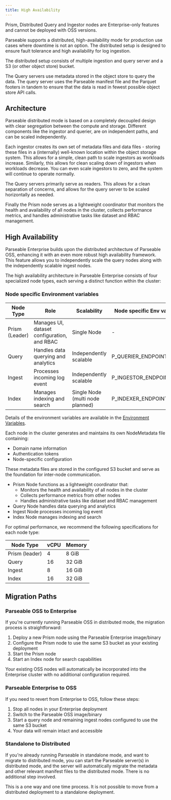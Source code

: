 ```yaml
---
title: High Availability
---
```


<Callout type="info">
  <EnterpriseBadge /> Prism, Distributed Query and Ingestor nodes are Enterprise-only features and cannot be deployed with OSS versions.
</Callout>

Parseable supports a distributed, high-availability mode for production use cases where downtime is not an option. The distributed setup is designed to ensure fault tolerance and high availability for log ingestion.

The distributed setup consists of multiple ingestion and query server and a S3 (or other object store) bucket. 

The Query servers use metadata stored in the object store to query the data. The query server uses the Parseable manifest file and the Parquet footers in tandem to ensure that the data is read in fewest possible object store API calls.

## Architecture

Parseable distributed mode is based on a completely decoupled design with clear segregation between the compute and storage. Different components like the ingestor and querier, are on independent paths, and can be scaled independently.

Each ingestor creates its own set of metadata files and data files - storing these files in a (internally) well-known location within the object storage system. This allows for a simple, clean path to scale ingestors as workloads increase. Similarly, this allows for clean scaling down of ingestors when workloads decrease. You can even scale ingestors to zero, and the system will continue to operate normally.

The Query servers primarily serve as readers. This allows for a clean separation of concerns, and allows for the query server to be scaled horizontally as needed. 

Finally the Prism node serves as a lightweight coordinator that monitors the health and availability of all nodes in the cluster, collects performance metrics, and handles administrative tasks like dataset and RBAC management.

## High Availability

Parseable Enterprise builds upon the distributed architecture of Parseable OSS, enhancing it with an even more robust high availability framework. This feature allows you to independently scale the query nodes along with the independently scalable ingest nodes.

The high availability architecture in Parseable Enterprise consists of four specialized node types, each serving a distinct function within the cluster:

### Node specific Environment variables 

| Node Type | Role | Scalability | Node specific Env var |
| --- | --- | --- | --- |
| Prism (Leader) | Manages UI, dataset configuration, and RBAC | Single Node | - |
| Query | Handles data querying and analytics | Independently scalable | P_QUERIER_ENDPOINT |
| Ingest | Processes incoming log event | Independently scalable | P_INGESTOR_ENDPOINT |
| Index | Manages indexing and search | Single Node (multi node planned) | P_INDEXER_ENDPOINT |

Details of the environment variables are available in the [Environment Variables](/docs/env-variables).

Each node in the cluster generates and maintains its own NodeMetadata file containing:

- Domain name information
- Authentication tokens
- Node-specific configuration

These metadata files are stored in the configured S3 bucket and serve as the foundation for inter-node communication.

- Prism Node functions as a lightweight coordinator that:
  - Monitors the health and availability of all nodes in the cluster
  - Collects performance metrics from other nodes
  - Handles administrative tasks like dataset and RBAC management
- Query Node handles data querying and analytics
- Ingest Node processes incoming log event
- Index Node manages indexing and search

For optimal performance, we recommend the following specifications for each node type:

| Node Type | vCPU | Memory |
| --- | --- | --- |
| Prism (leader) | 4 | 8 GiB |
| Query | 16 | 32 GiB |
| Ingest | 8 | 16 GiB |
| Index | 16 | 32 GiB |

## Migration Paths

### Parseable OSS to Enterprise

If you're currently running Parseable OSS in distributed mode, the migration process is straightforward:

1. Deploy a new Prism node using the Parseable Enterprise image/binary
2. Configure the Prism node to use the same S3 bucket as your existing deployment
3. Start the Prism node
4. Start an Index node for search capabilities

Your existing OSS nodes will automatically be incorporated into the Enterprise cluster with no additional configuration required.

### Parseable Enterprise to OSS

If you need to revert from Enterprise to OSS, follow these steps:

1. Stop all nodes in your Enterprise deployment
2. Switch to the Parseable OSS image/binary
3. Start a query node and remaining ingest nodes configured to use the same S3 bucket
4. Your data will remain intact and accessible

### Standalone to Distributed

If you're already running Parseable in standalone mode, and want to migrate to distributed mode, you can start the Parseable server(s) in distributed mode, and the server will automatically migrate the metadata and other relevant manifest files to the distributed mode. There is no additional step involved.

<Callout type="info">
This is a one way and one time process. It is not possible to move from a distributed deployment to a standalone deployment.
</Callout>
